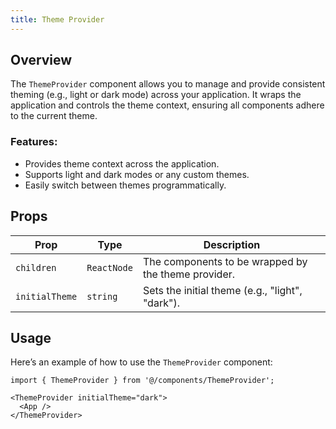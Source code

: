 ```yaml
---
title: Theme Provider 
---
```


## Overview

The `ThemeProvider` component allows you to manage and provide consistent theming (e.g., light or dark mode) across your application. It wraps the application and controls the theme context, ensuring all components adhere to the current theme.

### Features:
- Provides theme context across the application.
- Supports light and dark modes or any custom themes.
- Easily switch between themes programmatically.

## Props

| Prop        | Type       | Description                                                         |
| ----------- | ---------- | ------------------------------------------------------------------- |
| `children`  | `ReactNode`| The components to be wrapped by the theme provider.                  |
| `initialTheme` | `string`| Sets the initial theme (e.g., "light", "dark").                      |

## Usage

Here’s an example of how to use the `ThemeProvider` component:

```tsx
import { ThemeProvider } from '@/components/ThemeProvider';

<ThemeProvider initialTheme="dark">
  <App />
</ThemeProvider>
